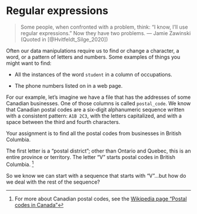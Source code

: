 # Regular expressions {#regex}


>Some people, when confronted with a problem, think: “I know, I’ll use regular expressions.” Now they have two problems.
— Jamie Zawinski (Quoted in [@Hvitfeldt_Silge_2020])


Often our data manipulations require us to find or change a character, a word, or a pattern of letters and numbers. Some examples of things you might want to find:

* All the instances of the word `student` in a column of occupations.

* The phone numbers listed on in a web page.



For our example, let's imagine we have a file that has the addresses of some Canadian businesses. One of those columns is called `postal_code`. We know that Canadian postal codes are a six-digit alphanumeric sequence written with a consistent pattern:  `A1B 2C3`, with the letters capitalized, and with a space between the third and fourth characters.

Your assignment is to find all the postal codes from businesses in British Columbia.

The first letter is a "postal district"; other than Ontario and Quebec, this is an entire province or territory. The letter "V" starts postal codes in British Columbia. ^[For more about Canadian postal codes, see the [Wikipedia page "Postal codes in Canada"](https://en.wikipedia.org/wiki/Postal_codes_in_Canada#Table_of_all_postal_codes)] 

So we know we can start with a sequence that starts with "V"...but how do we deal with the rest of the sequence?

